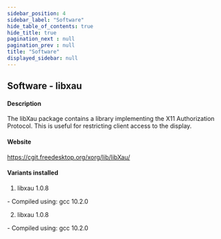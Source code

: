 ```yaml
---
sidebar_position: 4
sidebar_label: "Software"
hide_table_of_contents: true
hide_title: true
pagination_next : null
pagination_prev : null
title: "Software"
displayed_sidebar: null
---
```


## Software - libxau


#### Description
The libXau package contains a library implementing the X11 Authorization Protocol. This is useful for restricting client access to the display.

#### Website
https://cgit.freedesktop.org/xorg/lib/libXau/

#### Variants installed
1. libxau 1.0.8
<div class="ul-circle">
    - Compiled using: gcc 10.2.0
</div>

2. libxau 1.0.8
<div class="ul-circle">
    - Compiled using: gcc 10.2.0
</div>

